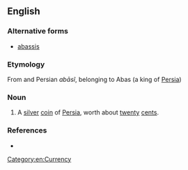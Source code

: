 ==English==

===Alternative forms===
* [[abassis]]

===Etymology===
From {{etyl|ar}} and Persian ''abāsĩ'', belonging to Abas (a king of [[Persia]])

===Noun===
{{en-noun}}

# A [[silver]] [[coin]] of [[Persia]], worth about [[twenty]] [[cents]]. 

===References===
* {{R:Webster 1828|Abassi}}

[[Category:en:Currency]]
